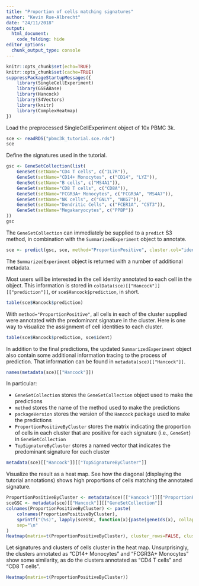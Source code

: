 ```yaml
---
title: "Proportion of cells matching signatures"
author: "Kevin Rue-Albrecht"
date: "24/11/2018"
output:
  html_document:
    code_folding: hide
editor_options: 
  chunk_output_type: console
---
```


```r
knitr::opts_chunk$set(echo=TRUE)
knitr::opts_chunk$set(cache=TRUE)
suppressPackageStartupMessages({
    library(SingleCellExperiment)
    library(GSEABase)
    library(Hancock)
    library(S4Vectors)
    library(knitr)
    library(ComplexHeatmap)
})
```

Load the preprocessed SingleCellExperiment object of 10x PBMC 3k.

```r
sce <- readRDS("pbmc3k_tutorial.sce.rds")
sce
```

Define the signatures used in the tutorial.

```r
gsc <- GeneSetCollection(list(
    GeneSet(setName="CD4 T cells", c("IL7R")),
    GeneSet(setName="CD14+ Monocytes", c("CD14", "LYZ")),
    GeneSet(setName="B cells", c("MS4A1")),
    GeneSet(setName="CD8 T cells", c("CD8A")),
    GeneSet(setName="FCGR3A+ Monocytes", c("FCGR3A", "MS4A7")),
    GeneSet(setName="NK cells", c("GNLY", "NKG7")),
    GeneSet(setName="Dendritic Cells", c("FCER1A", "CST3")),
    GeneSet(setName="Megakaryocytes", c("PPBP"))
))
gsc
```

The `GeneSetCollection` can immediately be supplied to a `predict` S3 method, in combination with the `SummarizedExperiment` object to annotate.

```r
sce <- predict(gsc, sce, method="ProportionPositive", cluster.col="ident")
```

The `SummarizedExperiment` object is returned with a number of additional metadata.

Most users will be interested in the cell identity annotated to each cell in the object.
This information is stored in `colData(sce)[["Hancock"]][["prediction"]]`, or `sce$Hancock$prediction`, in short.

```r
table(sce$Hancock$prediction)
```

With `method="ProportionPositive"`, all cells in each of the cluster supplied were annotated with the predominant signature in the cluster.
Here is one way to visualize the assignment of cell identities to each cluster.

```r
table(sce$Hancock$prediction, sce$ident)
```

In addition to the final predictions, the updated `SummarizedExperiment` object also contain some additional information tracing to the process of prediction.
That information can be found in `metadata(sce)[["Hancock"]]`.

```r
names(metadata(sce)[["Hancock"]])
```

In particular:

- `GeneSetCollection` stores the `GeneSetCollection` object used to make the predictions
- `method` stores the name of the method used to make the predictions
- `packageVersion` stores the version of the `Hancock` package used to make the predictions
- `ProportionPositiveByCluster` stores the matrix indicating the proportion of cells in each cluster that are positive for each signature (i.e., `GeneSet`) in `GeneSetCollection`
- `TopSignatureByCluster` stores a named vector that indicates the predominant signature for each cluster

```r
metadata(sce)[["Hancock"]][["TopSignatureByCluster"]]
```

Visualize the result as a heat map.
See how the diagonal (displaying the tutorial annotations) shows high proportions of cells matching the annotated signature.

```r
ProportionPositiveByCluster <- metadata(sce)[["Hancock"]][["ProportionPositiveByCluster"]]
sceGSC <- metadata(sce)[["Hancock"]][["GeneSetCollection"]]
colnames(ProportionPositiveByCluster) <- paste(
    colnames(ProportionPositiveByCluster),
    sprintf("(%s)", lapply(sceGSC, function(x){paste(geneIds(x), collapse=", ")})),
    sep="\n"
)
Heatmap(matrix=t(ProportionPositiveByCluster), cluster_rows=FALSE, cluster_columns=FALSE)
```

Let signatures and clusters of cells cluster in the heat map.
Unsurprisingly, the clusters annotated as "CD14+ Monocytes" and "FCGR3A+ Monocytes" show some similarity, as do the clusters annotated as "CD4 T cells" and "CD8 T cells".

```r
Heatmap(matrix=t(ProportionPositiveByCluster))
```
